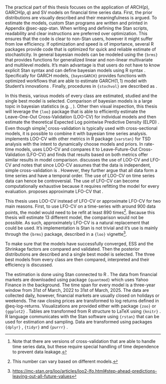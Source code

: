 The practical part of this thesis focuses on the application of ARCH$(p)$, GARCH$(p, q)$ and SV models on financial
time series data. First, the prior distributions are visually described and their meaningfulness is argued. To estimate
the models, custom Stan programs are written and printed in Appendix @sec-app-stan. When writing and defining the Stan
scripts, readability and clear instructions are preferred over optimization. This ensures that the code is clear to
non-Stan users, however it might suffer from low efficiency. If optimization and speed is of importance, several R
packages provide code that is optimized for quick and reliable estimate of stochasticity. In general bayesian models
can be modeled using the `{brms}` that provides functions for generalized linear and non-linear multivariate and
multilevel models. It's main advantage is that users do not have to know explicit Stan syntax and can define bayesian
models using R syntax \parencite{Burkner2018_AdvancedBayesianMultilevel}. Specifically for GARCH models, `{bayesGARCH}`
provides functions with optimized workflows that are able to estimate GARCH$(1, 1)$ model with Student's innovations
\parencite{Ardia2008_FinancialRiskManagement}. Finally, procedures in `{stochvol}` are described as *\enquote{Efficient
algorithms for fully Bayesian estimation of stochastic volatility (SV) models with and without asymmetry (leverage)}*
\parencite{HosszejniKastner2021_ModelingUnivariateMultivariate}.

In this thesis, various models of every class are estimated, studied and the single best model is selected. Comparison
of bayesian models is a large topic in bayesian statistics (e.g. \parencite{George2005_BayesianModelSelection},
\parencite{Wasserman2000_BayesianModelSelection}). Other then visual inspection, this thesis will leverage the `{loo}`
package \parencite{YaoEtAl2017_UsingStackingAverage} that is able to efficiently estimate the Leave-One-Out
Cross-Validation (LOO-CV) for individual models and then estimate the theoretical Expected Log pointwise Predictive
Density (ELPD) \parencite{VehtariEtAl2017_PracticalBayesianModel}. Even though simple[^cv] cross-validation is
typically used with cross-sectional models, it is possible to combine it with bayesian time series analysis.
\parencite{MatamorosTorres2020_VarstanPackageBayesian} implements LOO-CV with other metrics in R package `{varstan}`
for TSD analysis with the intent to dynamically choose models and priors. In rate-time models,
\parencite{RuizMaraggiEtAl2022_UsingBayesianLeaveOneOut} uses LOO-CV and compares it to Leave-Future-Out
Cross-Validation (LFO-CV) and finds that results based on both metrics offer similar results in model comparison.
\parencite{GronauWagenmakers2019_RejoinderMoreLimitations} discusses the use of LOO-CV and LFO-CV and notes that since
LOO-CV assumes that the data is independent, simple cross-validation is *\enquote{theoretically unsatisfactory when
applied to time series data}*. However, they further argue that all data form a time series and have a temporal order.
The use of LOO-CV on time series data can hence be controversial. The use of LFO-CV can become computationally
exhaustive because it requires refitting the model for every evaluation.
\parencite{BurknerEtAl2020_ApproximateLeavefutureoutCrossvalidation} proposes approximate LFO-CV that
*\enquote{drastically reduces the computational costs while also providing informative diagnostics about the quality of
the approximation}.*

[^cv]: Note that there are versions of cross-validation that are able to handle time series data, but these
require special handling of time dependence to prevent data leakage.

This thesis uses LOO-CV instead of LFO-CV or approximate LFO-CV for two main reasons. First, to use LFO-CV on a
time-series with around 900 data points, the model would need to be refit at least 890 times[^refit]. Because this
thesis will estimate 13 different model, the comparison would not be possible. As such, approximately LFO-CV is a
natural replacement that could be used. It's implementation is Stan is not trivial and it's use is mainly through the
`{brms}` package, described in a `{loo}` vignette[^vig].

[^refit]: This number can vary based on different models.

[^vig]: [https://mc-stan.org/loo/articles/loo2-lfo.html#step-ahead-predictions-leaving-out-all-future-values](https://mc-stan.org/loo/articles/loo2-lfo.html#step-ahead-predictions-leaving-out-all-future-values)

To make sure that the models have successfully converged, ESS and the Shrinkage factors are compared and validated. Then
the posterior distributions are described and a single best model is selected. The three best models from every class
are then compared, interpreted and their efficiency is discussed.

The estimation is done using Stan \parencite[ver. 2.32.2]{CarpenterEtAl2017_StanProbabilisticProgramming} connected to
R \parencite[ver. 4.4.3]{RCoreTeam2023_LanguageEnvironmentStatistical}. The data from financial markets are downloaded
using package `{quantmod}` \parencite[ver. 0.4.27]{RyanUlrich2025_QuantmodQuantitativeFinancial} which uses Yahoo
Finance in the background. The time span for every model is a three-year window from 31st of March, 2022 to 31st of
March, 2025. The data are collected daily, however, financial markets are usually closed on holidays or weekends. The
raw closing prices are transformed to log returns defined in @eq-log-returns. Visualizations are provided either with
package `{zoo}` \parencite[ver. 1.8.14]{ZeileisGrothendieck2005_ZooS3Infrastructure} or `{ggplot2}`
\parencite[ver. 3.5.2]{Wickham2016_Ggplot2ElegantGraphics}. Tables are transformed from R structure to LaTeX using
`{knitr}` \parencite[ver. 1.50]{Xie2014_KnitrComprehensiveTool}. R language communicates with the Stan software using
`{rstan}` \parencite[ver. 2.32.7]{StanDevelopmentTeam2024_RStanInterfaceStan} that can be used for estimation and
sampling. Data are transformed using packages `{dplyr}` \parencite[ver. 1.1.4]{WickhamEtAl2023_DplyrGrammarData},
`{tidyr}` \parencite[ver. 1.3.1]{WickhamEtAl2024_TidyrTidyMessy} and `{purrr}`
\parencite[ver. 1.0.4]{WickhamHenry2025_PurrrFunctionalProgramming}.
